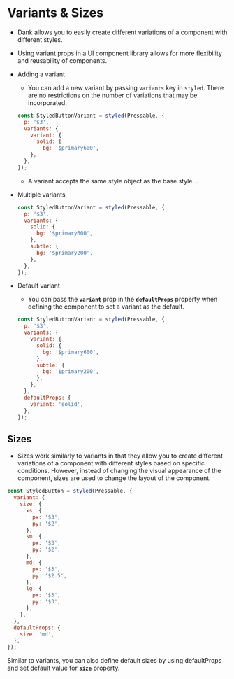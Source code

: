 
<Meta title="api/Variants and Sizes" />

# Variants & Sizes

- Dank allows you to easily create different variations of a component with different styles.
- Using variant props in a UI component library allows for more flexibility and reusability of components.

- Adding a variant
  - You can add a new variant by passing `variants` key in `styled`. There are no restrictions on the number of variations that may be incorporated.
  ```jsx
  const StyledButtonVariant = styled(Pressable, {
    p: '$3',
    variants: {
      variant: {
        solid: {
          bg: '$primary600',
      },
    },
  });
  ```
  - A variant accepts the same style object as the base style.
    .
- Multiple variants
  ```jsx
  const StyledButtonVariant = styled(Pressable, {
    p: '$3',
    variants: {
      solid: {
        bg: '$primary600',
      },
      subtle: {
        bg: '$primary200',
      },
    },
  });
  ```
- Default variant

  - You can pass the **`variant`** prop in the **`defaultProps`** property when defining the component to set a variant as the default.

  ```jsx
  const StyledButtonVariant = styled(Pressable, {
    p: '$3',
    variants: {
      variant: {
        solid: {
          bg: '$primary600',
        },
        subtle: {
          bg: '$primary200',
        },
      },
    },
    defaultProps: {
      variant: 'solid',
    },
  });
  ```

## Sizes

- Sizes work similarly to variants in that they allow you to create different variations of a component with different styles based on specific conditions. However, instead of changing the visual appearance of the component, sizes are used to change the layout of the component.

```jsx
const StyledButton = styled(Pressable, {
  variant: {
    size: {
      xs: {
        px: '$3',
        py: '$2',
      },
      sm: {
        px: '$3',
        py: '$2',
      },
      md: {
        px: '$3',
        py: '$2.5',
      },
      lg: {
        px: '$3',
        py: '$3',
      },
    },
  },
  defaultProps: {
    size: 'md',
  },
});
```

Similar to variants, you can also define default sizes by using defaultProps and set default value for **`size`** property.
